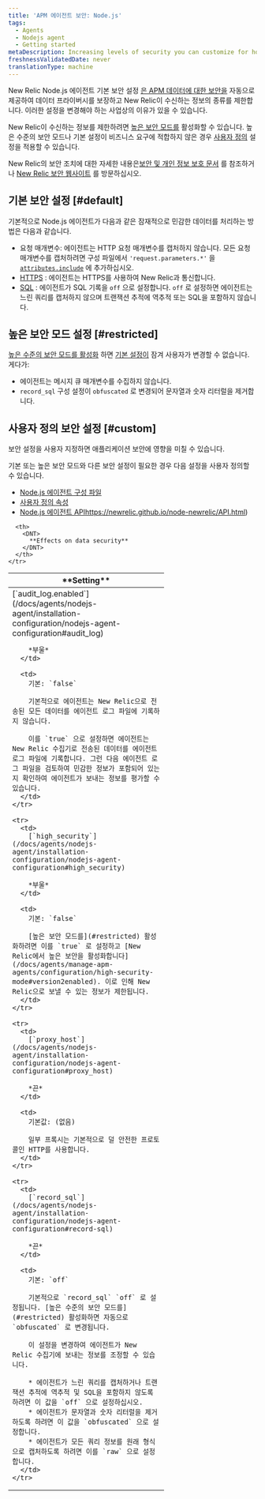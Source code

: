 ```yaml
---
title: 'APM 에이전트 보안: Node.js'
tags:
  - Agents
  - Nodejs agent
  - Getting started
metaDescription: Increasing levels of security you can customize for how your New Relic Node.js agent sends data to New Relic.
freshnessValidatedDate: never
translationType: machine
---
```


New Relic Node.js 에이전트 기본 보안 설정 [은 APM 데이터에 대한 보안을](/docs/using-new-relic/new-relic-security/security/apm-agent-data-security) 자동으로 제공하여 데이터 프라이버시를 보장하고 New Relic이 수신하는 정보의 종류를 제한합니다. 이러한 설정을 변경해야 하는 사업상의 이유가 있을 수 있습니다.

New Relic이 수신하는 정보를 제한하려면 [높은 보안 모드를](#restricted) 활성화할 수 있습니다. 높은 수준의 보안 모드나 기본 설정이 비즈니스 요구에 적합하지 않은 경우 [사용자 정의](#custom) 설정을 적용할 수 있습니다.

New Relic의 보안 조치에 대한 자세한 내용은[보안 및 개인 정보 보호 문서](/docs/using-new-relic/new-relic-security/security/security-matters-data-privacy-new-relic) 를 참조하거나 [New Relic 보안 웹사이트](https://newrelic.com/security) 를 방문하십시오.

## 기본 보안 설정 [#default]

기본적으로 Node.js 에이전트가 다음과 같은 잠재적으로 민감한 데이터를 처리하는 방법은 다음과 같습니다.

* 요청 매개변수: 에이전트는 HTTP 요청 매개변수를 캡처하지 않습니다. 모든 요청 매개변수를 캡처하려면 구성 파일에서 `'request.parameters.*'` 을 [`attributes.include`](/docs/agents/nodejs-agent/attributes/nodejs-agent-attributes#cfg-attributes-include) 에 추가하십시오.
* [HTTPS](/docs/agents/nodejs-agent/installation-configuration/nodejs-agent-configuration#ssl) : 에이전트는 HTTPS를 사용하여 New Relic과 통신합니다.
* [SQL](/docs/agents/nodejs-agent/installation-configuration/nodejs-agent-configuration#record-sql) : 에이전트가 SQL 기록을 `off` 으로 설정합니다. `off` 로 설정하면 에이전트는 느린 쿼리를 캡처하지 않으며 트랜잭션 추적에 역추적 또는 SQL을 포함하지 않습니다.

## 높은 보안 모드 설정 [#restricted]

[높은 수준의 보안 모드를 활성화](/docs/agents/nodejs-agent/installation-configuration/nodejs-agent-configuration#high_security) 하면 [기본 설정이](#default) 잠겨 사용자가 변경할 수 없습니다. 게다가:

* 에이전트는 메시지 큐 매개변수를 수집하지 않습니다.
* `record_sql` 구성 설정이 `obfuscated` 로 변경되어 문자열과 숫자 리터럴을 제거합니다.

## 사용자 정의 보안 설정 [#custom]

<Callout variant="caution">
  보안 설정을 사용자 지정하면 애플리케이션 보안에 영향을 미칠 수 있습니다.
</Callout>

기본 또는 높은 보안 모드와 다른 보안 설정이 필요한 경우 다음 설정을 사용자 정의할 수 있습니다.

* [Node.js 에이전트 구성 파일](/docs/agents/nodejs-agent/installation-configuration/nodejs-agent-configuration)
* [사용자 정의 속성](https://newrelic.github.io/node-newrelic/API.html#addCustomAttribute)
* [Node.js 에이전트 API]()https://newrelic.github.io/node-newrelic/API.html)

<table>
  <thead>
    <tr>
      <th width="300px">
        <DNT>
          **Setting**
        </DNT>
      </th>

      <th>
        <DNT>
          **Effects on data security**
        </DNT>
      </th>
    </tr>
  </thead>

  <tbody>
    <tr>
      <td>
        [`audit_log.enabled`](/docs/agents/nodejs-agent/installation-configuration/nodejs-agent-configuration#audit_log)

        *부울*
      </td>

      <td>
        기본: `false`

        기본적으로 에이전트는 New Relic으로 전송된 모든 데이터를 에이전트 로그 파일에 기록하지 않습니다.

        이를 `true` 으로 설정하면 에이전트는 New Relic 수집기로 전송된 데이터를 에이전트 로그 파일에 기록합니다. 그런 다음 에이전트 로그 파일을 검토하여 민감한 정보가 포함되어 있는지 확인하여 에이전트가 보내는 정보를 평가할 수 있습니다.
      </td>
    </tr>

    <tr>
      <td>
        [`high_security`](/docs/agents/nodejs-agent/installation-configuration/nodejs-agent-configuration#high_security)

        *부울*
      </td>

      <td>
        기본: `false`

        [높은 보안 모드를](#restricted) 활성화하려면 이를 `true` 로 설정하고 [New Relic에서 높은 보안을 활성화합니다](/docs/agents/manage-apm-agents/configuration/high-security-mode#version2enabled). 이로 인해 New Relic으로 보낼 수 있는 정보가 제한됩니다.
      </td>
    </tr>

    <tr>
      <td>
        [`proxy_host`](/docs/agents/nodejs-agent/installation-configuration/nodejs-agent-configuration#proxy_host)

        *끈*
      </td>

      <td>
        기본값: (없음)

        일부 프록시는 기본적으로 덜 안전한 프로토콜인 HTTP를 사용합니다.
      </td>
    </tr>

    <tr>
      <td>
        [`record_sql`](/docs/agents/nodejs-agent/installation-configuration/nodejs-agent-configuration#record-sql)

        *끈*
      </td>

      <td>
        기본: `off`

        기본적으로 `record_sql` `off` 로 설정됩니다. [높은 수준의 보안 모드를](#restricted) 활성화하면 자동으로 `obfuscated` 로 변경됩니다.

        이 설정을 변경하여 에이전트가 New Relic 수집기에 보내는 정보를 조정할 수 있습니다.

        * 에이전트가 느린 쿼리를 캡처하거나 트랜잭션 추적에 역추적 및 SQL을 포함하지 않도록 하려면 이 값을 `off` 으로 설정하십시오.
        * 에이전트가 문자열과 숫자 리터럴을 제거하도록 하려면 이 값을 `obfuscated` 으로 설정합니다.
        * 에이전트가 모든 쿼리 정보를 원래 형식으로 캡처하도록 하려면 이를 `raw` 으로 설정합니다.
      </td>
    </tr>
  </tbody>
</table>